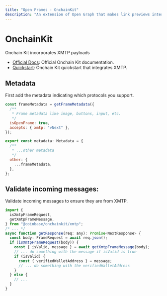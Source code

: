 ```yaml
---
title: "Open Frames - OnchainKit"
description: "An extension of Open Graph that makes link previews interactive."
---
```


# OnchainKit

Onchain Kit incorporates XMTP payloads

- [Official Docs](https://onchainkit.xyz/xmtp/introduction): Official Onchain Kit documentation.
- [Quickstart](https://github.com/ephemeraHQ/open-frames-starter-onchainkit/): Onchain Kit quickstart that integrates XMTP.

## Metadata

First add the metadata indicating which protocols you support.

```jsx
const frameMetadata = getFrameMetadata({
  /**
   * Frame metadata like image, buttons, input, etc.
   */
  isOpenFrame: true,
  accepts: { xmtp: "vNext" },
});

export const metadata: Metadata = {
  /**
   * ...other metadata
   */
  other: {
    ...frameMetadata,
  },
};
```

## Validate incoming messages:

Validate incoming messages to ensure they are from XMTP.

```jsx
import {
  isXmtpFrameRequest,
  getXmtpFrameMessage,
} from "@coinbase/onchainkit/xmtp";
/* ... */
async function getResponse(req: any): Promise<NextResponse> {
  const body: FrameRequest = await req.json();
  if (isXmtpFrameRequest(body)) {
    const { isValid, message } = await getXmtpFrameMessage(body);
    // ... do something with the message if isValid is true
    if (isValid) {
      const { verifiedWalletAddress } = message;
      // ... do something with the verifiedWalletAddress
    }
  } else {
    // ...
  }
}
```
